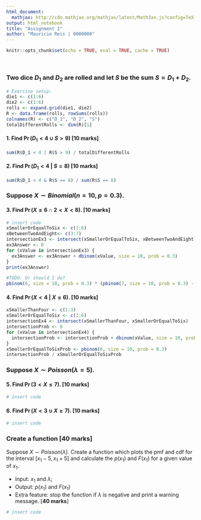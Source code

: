 ```yaml
---
html_document:
  mathjax: http://cdn.mathjax.org/mathjax/latest/MathJax.js?config=TeX-AMS-MML_HTMLorMML
output: html_notebook
title: "Assignment 1"
author: "Mauricio Reis | 0000000"
---
```


```r
knitr::opts_chunk$set(echo = TRUE, eval = TRUE, cache = TRUE)
```

<br>

### Two dice $D_1$ and $D_2$ are rolled and let $S$ be the sum $S = D_1 + D_2.$
```r
# Exercise setup:
die1 <- c(1:6)
die2 <- c(1:6)
rolls <- expand.grid(die1, die2)
R <- data.frame(rolls, rowSums(rolls))
colnames(R) <- c("D_1", "D_2", "S")
totalDifferentRolls <- dim(R)[1]
```
#### 1. Find $\Pr(D_1 < 4\ \cup\ S > 9)$ [**10 marks**]
```r
sum(R$D_1 < 4 | R$S > 9) / totalDifferentRolls
```

#### 2. Find $\Pr(D_1 < 4\ |\ S = 8)$ [**10 marks**]
```r
sum(R$D_1 < 4 & R$S == 8) / sum(R$S == 8)
```

### Suppose $X \sim Binomial(n = 10, p = 0.3).$

#### 3. Find $\Pr(X \le 6 \cap 2 < X < 8).$ [**10 marks**]
```r
# insert code
xSmallerOrEqualToSix <- c(1:6)
xBetweenTwoAndEight<- c(3:7)
intersectionEx3 <- intersect(xSmallerOrEqualToSix, xBetweenTwoAndEight)
ex3Answer <- 0
for (xValue in intersectionEx3) {
  ex3Answer <- ex3Answer + dbinom(xValue, size = 10, prob = 0.3)
}
print(ex3Answer)

#TODO: Or should I do?
pbinom(6, size = 10, prob = 0.3) * (pbinom(7, size = 10, prob = 0.3) - pbinom(2,size = 10, prob = 0.3))
```

#### 4. Find $\Pr(X < 4\ |\ X \le 6).$ [**10 marks**]
```r
xSmallerThanFour <- c(1:3)
xSmallerOrEqualToSix <- c(1:6)
intersectionEx4 <- intersect(xSmallerThanFour, xSmallerOrEqualToSix)
intersectionProb <- 0
for (xValue in intersectionEx4) {
  intersectionProb <- intersectionProb + dbinom(xValue, size = 10, prob = 0.3)
}
xSmallerOrEqualToSixProb <- pbinom(6, size = 10, prob = 0.3)
intersectionProb / xSmallerOrEqualToSixProb
```

### Suppose $X \sim Poisson(\lambda = 5).$

#### 5. Find $\Pr(3 < X \le 7).$ [**10 marks**]
```r
# insert code
```

#### 6. Find $\Pr(X < 3 \cup X \ge 7).$ [**10 marks**]
```r
# insert code
```

### Create a function [**40 marks**]

Suppose $X \sim Poisson(\lambda).$ Create a function which plots the pmf and cdf for the interval $[x_1 - 5, x_1 + 5]$ and calculate the $p(x_1)$ and $F(x_1)$ for a given value of $x_1.$

* Input: $x_1$ and $\lambda;$
* Output: $p(x_1)$ and $F(x_1)$
* Extra feature: stop the function if $\lambda$ is negative and print a warning message. 
[**40 marks**]
```r
# insert code
```



